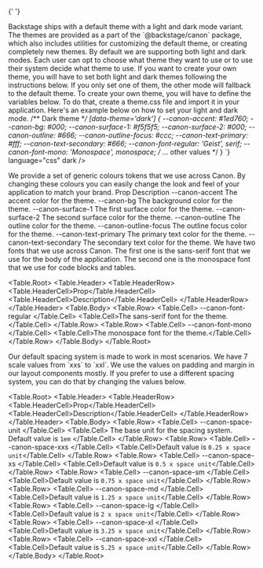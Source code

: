 
<Meta title="Core Concepts/Theming" />{' '}

<Unstyled>

<Title type="h1">Theming</Title>
<Text>
  Backstage ships with a default theme with a light and dark mode variant. The
  themes are provided as a part of the `@backstage/canon` package, which also
  includes utilities for customizing the default theme, or creating completely
  new themes.
</Text>

<Title type="h2">Light & Dark modes</Title>
<Text>
  By default we are supporting both light and dark modes. Each user can opt to
  choose what theme they want to use or to use their system decide what theme to
  use. If you want to create your own theme, you will have to set both light and
  dark themes following the instructions below. If you only set one of them, the
  other mode will fallback to the default theme.
</Text>

<Title type="h2">How to create your own theme</Title>
<Text>
  To create your own theme, you will have to define the variables below. To do
  that, create a theme.css file and import it in your application. Here's an
  example below on how to set your light and dark mode.
</Text>
<Source
  code={`/** Light theme **/
[data-theme='light'] {
  --canon-accent: #1ed760;
  --canon-bg: #fff;
  --canon-surface-1: #f5f5f5;
  --canon-surface-2: #000;
  --canon-outline: #666;
  --canon-outline-focus: #ccc;
  --canon-text-primary: #f0f0f0;
  --canon-text-secondary: #666;
  --canon-font-regular: 'Geist', serif;
  --canon-font-mono: 'Monospace', monospace;
  /* ... other values */
}
  
/** Dark theme **/
[data-theme='dark'] {
  --canon-accent: #1ed760;
  --canon-bg: #000;
  --canon-surface-1: #f5f5f5;
  --canon-surface-2: #000;
  --canon-outline: #666;
  --canon-outline-focus: #ccc;
  --canon-text-primary: #fff;
  --canon-text-secondary: #666;
  --canon-font-regular: 'Geist', serif;
  --canon-font-mono: 'Monospace', monospace;
  /* ... other values */
}
`}
  language="css"
  dark
/>

<Title type="h2">Colors</Title>
<Text>
  We provide a set of generic colours tokens that we use across Canon. By
  changing these colours you can easily change the look and feel of your
  application to match your brand.
</Text>
<Table.Root>
  <Table.Header>
    <Table.HeaderRow>
      <Table.HeaderCell>Prop</Table.HeaderCell>
      <Table.HeaderCell>Description</Table.HeaderCell>
    </Table.HeaderRow>
  </Table.Header>
  <Table.Body>
    <Table.Row>
      <Table.Cell>
        <Chip head>--canon-accent</Chip>
      </Table.Cell>
      <Table.Cell>The accent color for the theme.</Table.Cell>
    </Table.Row>
    <Table.Row>
      <Table.Cell>
        <Chip head>--canon-bg</Chip>
      </Table.Cell>
      <Table.Cell>The background color for the theme.</Table.Cell>
    </Table.Row>
    <Table.Row>
      <Table.Cell>
        <Chip head>--canon-surface-1</Chip>
      </Table.Cell>
      <Table.Cell>The first surface color for the theme.</Table.Cell>
    </Table.Row>
    <Table.Row>
      <Table.Cell>
        <Chip head>--canon-surface-2</Chip>
      </Table.Cell>
      <Table.Cell>The second surface color for the theme.</Table.Cell>
    </Table.Row>
    <Table.Row>
      <Table.Cell>
        <Chip head>--canon-outline</Chip>
      </Table.Cell>
      <Table.Cell>The outline color for the theme.</Table.Cell>
    </Table.Row>
    <Table.Row>
      <Table.Cell>
        <Chip head>--canon-outline-focus</Chip>
      </Table.Cell>
      <Table.Cell>The outline focus color for the theme.</Table.Cell>
    </Table.Row>
    <Table.Row>
      <Table.Cell>
        <Chip head>--canon-text-primary</Chip>
      </Table.Cell>
      <Table.Cell>The primary text color for the theme.</Table.Cell>
    </Table.Row>
    <Table.Row>
      <Table.Cell>
        <Chip head>--canon-text-secondary</Chip>
      </Table.Cell>
      <Table.Cell>The secondary text color for the theme.</Table.Cell>
    </Table.Row>
  </Table.Body>
</Table.Root>

<Title type="h2">Typography</Title>
<Text>
  We have two fonts that we use across Canon. The first one is the sans-serif
  font that we use for the body of the application. The second one is the
  monospace font that we use for code blocks and tables.
</Text>

<Table.Root>
  <Table.Header>
    <Table.HeaderRow>
      <Table.HeaderCell>Prop</Table.HeaderCell>
      <Table.HeaderCell>Description</Table.HeaderCell>
    </Table.HeaderRow>
  </Table.Header>
  <Table.Body>
    <Table.Row>
      <Table.Cell>
        <Chip head>--canon-font-regular</Chip>
      </Table.Cell>
      <Table.Cell>The sans-serif font for the theme.</Table.Cell>
    </Table.Row>
    <Table.Row>
      <Table.Cell>
        <Chip head>--canon-font-mono</Chip>
      </Table.Cell>
      <Table.Cell>The monospace font for the theme.</Table.Cell>
    </Table.Row>
  </Table.Body>
</Table.Root>

<Title type="h2">Spacing</Title>
<Text>
  Our default spacing system is made to work in most scenarios. We have 7 scale
  values from `xxs` to `xxl`. We use the values on padding and margin in our
  layout components mostly. If you prefer to use a different spacing system, you
  can do that by changing the values below.
</Text>

<Table.Root>
  <Table.Header>
    <Table.HeaderRow>
      <Table.HeaderCell>Prop</Table.HeaderCell>
      <Table.HeaderCell>Description</Table.HeaderCell>
    </Table.HeaderRow>
  </Table.Header>
  <Table.Body>
    <Table.Row>
      <Table.Cell>
        <Chip head>--canon-space-unit</Chip>
      </Table.Cell>
      <Table.Cell>
        The base unit for the spacing system. Default value is `1em`
      </Table.Cell>
    </Table.Row>
    <Table.Row>
      <Table.Cell>
        <Chip head>--canon-space-xxs</Chip>
      </Table.Cell>
      <Table.Cell>Default value is `0.25 x space unit`</Table.Cell>
    </Table.Row>
    <Table.Row>
      <Table.Cell>
        <Chip head>--canon-space-xs</Chip>
      </Table.Cell>
      <Table.Cell>Default value is `0.5 x space unit`</Table.Cell>
    </Table.Row>
    <Table.Row>
      <Table.Cell>
        <Chip head>--canon-space-sm</Chip>
      </Table.Cell>
      <Table.Cell>Default value is `0.75 x space unit`</Table.Cell>
    </Table.Row>
    <Table.Row>
      <Table.Cell>
        <Chip head>--canon-space-md</Chip>
      </Table.Cell>
      <Table.Cell>Default value is `1.25 x space unit`</Table.Cell>
    </Table.Row>
    <Table.Row>
      <Table.Cell>
        <Chip head>--canon-space-lg</Chip>
      </Table.Cell>
      <Table.Cell>Default value is `2 x space unit`</Table.Cell>
    </Table.Row>
    <Table.Row>
      <Table.Cell>
        <Chip head>--canon-space-xl</Chip>
      </Table.Cell>
      <Table.Cell>Default value is `3.25 x space unit`</Table.Cell>
    </Table.Row>
    <Table.Row>
      <Table.Cell>
        <Chip head>--canon-space-xxl</Chip>
      </Table.Cell>
      <Table.Cell>Default value is `5.25 x space unit`</Table.Cell>
    </Table.Row>
  </Table.Body>
</Table.Root>

</Unstyled>
